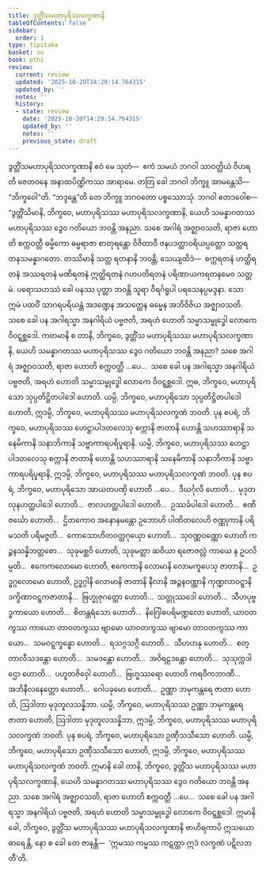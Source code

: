 ```yaml
---
title: ဒွတ္တိံသမဟာပုရိသလက္ခဏာနိ
tableOfContents: false
sidebar:
  order: 1
type: tipitaka
basket: su
book: pthi
review:
  current: review
  updated: '2025-10-20T14:29:14.764315'
  updated_by: ''
  notes: ''
  history:
  - state: review
    date: '2025-10-20T14:29:14.764315'
    updated_by: ''
    notes: ''
    previous_state: draft
---
```



<DynamicBreadcrumb />


<ReviewStatus review={frontmatter.review} showDetails={true} />

<HypothesisAnnotation frontmatter={frontmatter} />

<Paragraph number="396" type="center" book="pthi">
<Emphasis>ဒွတ္တိံသမဟာပုရိသလက္ခဏာနိ</Emphasis>
</Paragraph>

<Division number="198" book="pthi" e="ch" v="8" p="117">

<Paragraph number="397" book="pthi">
ဧဝံ မေ သုတံ—  ဧကံ သမယံ ဘဂဝါ သာဝတ္ထိယံ ဝိဟရတိ ဇေတဝနေ အနာထပိဏ္ဍိကဿ အာရာမေ. တတြ ခေါ ဘဂဝါ ဘိက္ခူ အာမန္တေသိ—  “ဘိက္ခဝေါ”တိ. “ဘဒ္ဒန္တေ”တိ တေ ဘိက္ခူ ဘဂဝတော ပစ္စဿောသုံ. ဘဂဝါ ဧတဒဝေါစ—
</Paragraph>

</Division>
<Division number="199" book="pthi" e="ch" v="8" p="117">

<Paragraph number="398" book="pthi">
“ဒွတ္တိံသိမာနိ, ဘိက္ခဝေ, မဟာပုရိသဿ မဟာပုရိသလက္ခဏာနိ, ယေဟိ သမန္နာဂတဿ မဟာပုရိသဿ ဒွေဝ ဂတိယော ဘဝန္တိ အနညာ. သစေ အဂါရံ အဇ္ဈာဝသတိ, ရာဇာ ဟောတိ စက္ကဝတ္တီ ဓမ္မိကော ဓမ္မရာဇာ စာတုရန္တော ဝိဇိတာဝီ ဇနပဒတ္ထာဝရိယပ္ပတ္တော သတ္တရတနသမန္နာဂတော. တဿိမာနိ သတ္တ ရတနာနိ ဘဝန္တိ; သေယျထိဒံ—  စက္ကရတနံ ဟတ္ထိရတနံ အဿရတနံ မဏိရတနံ ဣတ္ထိရတနံ ဂဟပတိရတနံ ပရိဏာယကရတနမေဝ သတ္တမံ. ပရောသဟဿံ ခေါ ပနဿ ပုတ္တာ ဘဝန္တိ သူရာ ဝီရင်္ဂရူပါ ပရသေနပ္ပမဒ္ဒနာ. သော ဣမံ ပထဝိံ သာဂရပရိယန္တံ အဒဏ္ဍေန အသတ္ထေန ဓမ္မေန အဘိဝိဇိယ အဇ္ဈာဝသတိ. သစေ ခေါ ပန အဂါရသ္မာ အနဂါရိယံ ပဗ္ဗဇတိ, အရဟံ ဟောတိ သမ္မာသမ္ဗုဒ္ဓေါ လောကေ ဝိဝဋ္ဋစ္ဆဒေါ.
</Paragraph>

</Division>
<Division number="200" book="pthi" e="ch" v="8" p="117">

<Paragraph number="399" book="pthi">
ကတမာနိ စ တာနိ, ဘိက္ခဝေ, ဒွတ္တိံသ မဟာပုရိသဿ မဟာပုရိသလက္ခဏာနိ, ယေဟိ သမန္နာဂတဿ မဟာပုရိသဿ ဒွေဝ ဂတိယော ဘဝန္တိ အနညာ? သစေ အဂါရံ အဇ္ဈာဝသတိ, ရာဇာ ဟောတိ စက္ကဝတ္တီ …ပေ…  သစေ ခေါ ပန အဂါရသ္မာ အနဂါရိယံ ပဗ္ဗဇတိ, အရဟံ ဟောတိ သမ္မာသမ္ဗုဒ္ဓေါ လောကေ ဝိဝဋ္ဋစ္ဆဒေါ.
</Paragraph>

<Paragraph number="400" book="pthi">
ဣဓ, ဘိက္ခဝေ, မဟာပုရိသော သုပ္ပတိဋ္ဌိတပါဒေါ ဟောတိ. ယမ္ပိ, ဘိက္ခဝေ, မဟာပုရိသော သုပ္ပတိဋ္ဌိတပါဒေါ ဟောတိ, ဣဒမ္ပိ, ဘိက္ခဝေ, မဟာပုရိသဿ မဟာပုရိသလက္ခဏံ ဘဝတိ.
</Paragraph>

<Paragraph number="401" book="pthi">
ပုန စပရံ, ဘိက္ခဝေ, မဟာပုရိသဿ ဟေဋ္ဌာပါဒတလေသု စက္ကာနိ ဇာတာနိ ဟောန္တိ သဟဿာရာနိ သနေမိကာနိ သနာဘိကာနိ သဗ္ဗာကာရပရိပူရာနိ. ယမ္ပိ, ဘိက္ခဝေ, မဟာပုရိသဿ ဟေဋ္ဌာပါဒတလေသု စက္ကာနိ ဇာတာနိ ဟောန္တိ သဟဿာရာနိ သနေမိကာနိ သနာဘိကာနိ သဗ္ဗာကာရပရိပူရာနိ, ဣဒမ္ပိ, ဘိက္ခဝေ, မဟာပုရိသဿ မဟာပုရိသလက္ခဏံ ဘဝတိ.
</Paragraph>

<Paragraph number="402" book="pthi">
ပုန စပရံ, ဘိက္ခဝေ, မဟာပုရိသော အာယတပဏှိ ဟောတိ …ပေ…  ဒီဃင်္ဂုလိ ဟောတိ…  မုဒုတလုနဟတ္ထပါဒေါ ဟောတိ…  ဇာလဟတ္ထပါဒေါ ဟောတိ…  ဥဿင်္ခပါဒေါ ဟောတိ…  ဧဏိဇင်္ဃော ဟောတိ…  ဌိတကောဝ အနောနမန္တော ဥဘောဟိ ပါဏိတလေဟိ ဇဏ္ဏုကာနိ ပရိမသတိ ပရိမဇ္ဇတိ…  ကောသောဟိတဝတ္ထဂုယှော ဟောတိ…  သုဝဏ္ဏဝဏ္ဏော ဟောတိ ကဉ္စနသန္နိဘတ္တစော…  သုခုမစ္ဆဝိ ဟောတိ, သုခုမတ္တာ ဆဝိယာ ရဇောဇလ္လံ ကာယေ န ဥပလိမ္ပတိ…  ဧကေကလောမော ဟောတိ, ဧကေကာနိ လောမာနိ လောမကူပေသု ဇာတာနိ…  ဥဒ္ဓဂ္ဂလောမော ဟောတိ, ဥဒ္ဓဂ္ဂါနိ လောမာနိ ဇာတာနိ နီလာနိ အဉ္ဇနဝဏ္ဏာနိ ကုဏ္ဍလာဝဋ္ဋာနိ ဒက္ခိဏာဝဋ္ဋကဇာတာနိ…  ဗြဟ္မုဇုဂတ္တော ဟောတိ…  သတ္တုဿဒေါ ဟောတိ…  သီဟပုဗ္ဗဒ္ဓကာယော ဟောတိ…  စိတန္တရံသော ဟောတိ…  နိဂြေါဓပရိမဏ္ဍလော ဟောတိ, ယာဝတကွဿ ကာယော တာဝတကွဿ ဗျာမော ယာဝတကွဿ ဗျာမော တာဝတကွဿ ကာယော…  သမဝဋ္ဋက္ခန္ဓော ဟောတိ…  ရသဂ္ဂသဂ္ဂီ ဟောတိ…  သီဟဟနု ဟောတိ…  စတ္တာလီသဒန္တော ဟောတိ…  သမဒန္တော ဟောတိ…  အဝိရဠဒန္တော ဟောတိ…  သုသုက္ကဒါဌော ဟောတိ…  ပဟူတဇိဝှေါ ဟောတိ…  ဗြဟ္မဿရော ဟောတိ ကရဝီကဘာဏီ…  အဘိနီလနေတ္တော ဟောတိ…  ဂေါပခုမော ဟောတိ…  ဥဏ္ဏာ ဘမုကန္တရေ ဇာတာ ဟောတိ, ဩဒါတာ မုဒုတူလသန္နိဘာ. ယမ္ပိ, ဘိက္ခဝေ, မဟာပုရိသဿ ဥဏ္ဏာ ဘမုကန္တရေ ဇာတာ ဟောတိ, ဩဒါတာ မုဒုတူလသန္နိဘာ, ဣဒမ္ပိ, ဘိက္ခဝေ, မဟာပုရိသဿ မဟာပုရိသလက္ခဏံ ဘဝတိ.
</Paragraph>

<Paragraph number="403" book="pthi">
ပုန စပရံ, ဘိက္ခဝေ, မဟာပုရိသော ဥဏှီသသီသော ဟောတိ. ယမ္ပိ, ဘိက္ခဝေ, မဟာပုရိသော ဥဏှီသသီသော ဟောတိ, ဣဒမ္ပိ, ဘိက္ခဝေ, မဟာပုရိသဿ မဟာပုရိသလက္ခဏံ ဘဝတိ.
</Paragraph>

<Paragraph number="404" book="pthi">
ဣမာနိ ခေါ တာနိ, ဘိက္ခဝေ, ဒွတ္တိံသ မဟာပုရိသဿ မဟာပုရိသလက္ခဏာနိ, ယေဟိ သမန္နာဂတဿ မဟာပုရိသဿ ဒွေဝ ဂတိယော ဘဝန္တိ အနညာ. သစေ အဂါရံ အဇ္ဈာဝသတိ, ရာဇာ ဟောတိ စက္ကဝတ္တီ …ပေ…  သစေ ခေါ ပန အဂါရသ္မာ အနဂါရိယံ ပဗ္ဗဇတိ, အရဟံ ဟောတိ သမ္မာသမ္ဗုဒ္ဓေါ လောကေ ဝိဝဋ္ဋစ္ဆဒေါ.
</Paragraph>

<Paragraph number="405" book="pthi">
ဣမာနိ ခေါ, ဘိက္ခဝေ, ဒွတ္တိံသ မဟာပုရိသဿ မဟာပုရိသလက္ခဏာနိ ဗာဟိရကာပိ ဣသယော ဓာရေန္တိ, နော စ ခေါ တေ ဇာနန္တိ—  ‘ဣမဿ ကမ္မဿ ကဋတ္တာ ဣဒံ လက္ခဏံ ပဋိလဘတီ’တိ.
</Paragraph>
</Division>